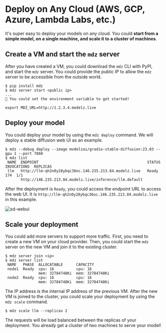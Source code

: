 # Deploy on Any Cloud (AWS, GCP, Azure, Lambda Labs, etc.)

It's super easy to deploy your models on any cloud. You could **start from a simple model, on a single machine, and scale it to a cluster of machines**.

## Create a VM and start the `mdz` server

After you have created a VM, you could download the `mdz` CLI with PyPI, and start the `mdz` server. You could provide the public IP to allow the `mdz` server to be accessible from the outside world.

```text {6}
$ pip install mdz
$ mdz server start <public ip>
...
🎉 You could set the environment variable to get started!

export MDZ_URL=http://1.2.3.4.modelz.live
```

## Deploy your model

You could deploy your model by using the `mdz deploy` command. We will deploy a stable diffusion web UI as an example.

```text
$ mdz --debug deploy --image modelzai/gradio-stable-diffusion:23.03 --gpu 1 --port 7860
$ mdz list
 NAME  ENDPOINT                                                 STATUS  INVOCATIONS  REPLICAS 
 llm   http://llm-qh2n0y28ybqc36oc.146.235.213.84.modelz.live   Ready           174  1/1      
       http://146.235.213.84.modelz.live/inference/llm.default                                
```

After the deployment is `Ready`, you could access the endpoint URL to access the web UI. It is `http://llm-qh2n0y28ybqc36oc.146.235.213.84.modelz.live` in this example.

![sd-webui](./images/sd.png)

## Scale your deployment

You could add more servers to support more traffic. First, you need to create a new VM on your cloud provider. Then, you could start the `mdz` server on the new VM and join it to the existing cluster.

```text
$ mdz server join <ip>
$ mdz server list
 NAME   PHASE  ALLOCATABLE      CAPACITY        
 node1  Ready  cpu: 16          cpu: 16         
               mem: 32784748Ki  mem: 32784748Ki 
 node2  Ready  cpu: 16          cpu: 16         
               mem: 32784748Ki  mem: 32784748Ki 
```

The IP address is the internal IP address of the previous VM. After the new VM is joined to the cluster, you could scale your deployment by using the `mdz scale` command.

```text
$ mdz scale llm --replicas 2
```

The requests will be load balanced between the replicas of your deployment. You already get a cluster of two machines to serve your model!
